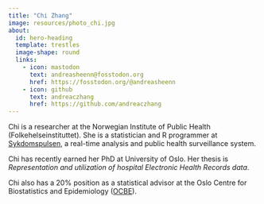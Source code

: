 ```yaml
---
title: "Chi Zhang"
image: resources/photo_chi.jpg
about:
  id: hero-heading
  template: trestles
  image-shape: round
  links:
    - icon: mastodon
      text: andreasheenn@fosstodon.org
      href: https://fosstodon.org/@andreasheenn
    - icon: github
      text: andreaczhang
      href: https://github.com/andreaczhang
---
```


::: {#hero-heading}

Chi is a researcher at the Norwegian Institute of Public Health (Folkehelseinstituttet). She is a statistician and R programmer at [Sykdomspulsen](https://docs.sykdomspulsen.no), a real-time analysis and public health surveillance system.

Chi has recently earned her PhD at University of Oslo. Her thesis is *Representation and utilization of hospital Electronic Health Records data*.

Chi also has a 20% position as a statistical advisor at the Oslo Centre for Biostatistics and Epidemiology ([OCBE](https://www.med.uio.no/imb/english/research/centres/ocbe/)).
:::
